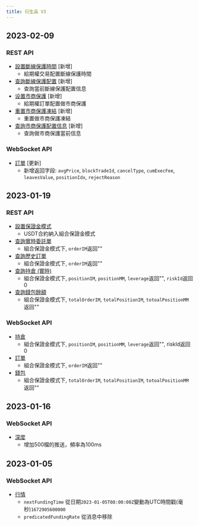 ```yaml
---
title: 衍生品 V3
---
```


## 2023-02-09
### REST API
* [設置斷線保護時間](../derivatives/unified/get-dcp) [新增]
    * 給期權交易配置斷線保護時間
* [查詢斷線保護配置](../derivatives/unified/get-dcp) [新增]
    * 查詢當前斷線保護配置信息
* [设置市商保護](../derivatives/unified/set-mmp) [新增]
    * 給期權訂單配置做市商保護
* [重置市商保護凍結](../derivatives/unified/reset-mmp) [新增]
    * 重置做市商保護凍結
* [查詢市商保護配置信息](../derivatives/unified/get-mmp-state) [新增]
    * 查詢做市商保護當前信息

### WebSocket API
* [訂單](../derivatives/ws-contract/order) [更新]
    * 新增返回字段: `avgPrice`, `blockTradeId`, `cancelType`, `cumExecFee`, `leavesValue`, `positionIdx`, `rejectReason`

## 2023-01-19
### REST API
* [設置保證金模式](../derivatives/unified/usc-margin-mode)
    * USDT合約納入組合保證金模式
* [查詢實時委託單](../derivatives/unified/open-order)
    * 組合保證金模式下, `orderIM`返回""
* [查詢歷史訂單](../derivatives/unified/order-list)
    * 組合保證金模式下, `orderIM`返回""
* [查詢持倉 (實時)](../derivatives/unified/position-info)
    * 組合保證金模式下, `positionIM`, `positionMM`, `leverage`返回"", `riskId`返回0
* [查詢錢包餘額](../derivatives/unified/wallet)
    * 組合保證金模式下, `totalOrderIM`, `totalPositionIM`, `totoalPositionMM`返回""

### WebSocket API
* [持倉](../derivatives/ws-unified/position)
    * 組合保證金模式下, `positionIM`, `positionMM`, `leverage`返回"", riskId返回0
* [訂單](../derivatives/ws-unified/order)
    * 組合保證金模式下, `orderIM`返回""
* [錢包](../derivatives/ws-unified/wallet)
    * 組合保證金模式下, `totalOrderIM`, `totalPositionIM`, `totoalPositionMM`返回""

## 2023-01-16
### WebSocket API
* [深度](../derivatives/ws-public/orderbook)
    * 增加500檔的推送，頻率為100ms

## 2023-01-05
### WebSocket API
* [行情](../derivatives/ws-public/ticker)
  * `nextFundingTime` 從日期`2023-01-05T08:00:00Z`變動為UTC時間戳(毫秒)`1672905600000`
  * `predicatedFundingRate` 從消息中移除